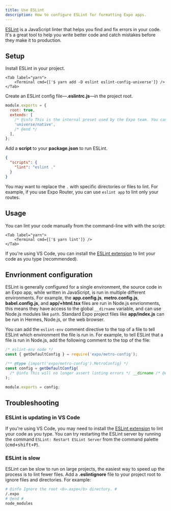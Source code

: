 ```yaml
---
title: Use ESLint
description: How to configure ESLint for formatting Expo apps.
---
```



<TabsGroup>

[ESLint](https://eslint.org/) is a JavaScript linter that helps you find and fix errors in your code. It's a great tool to help you write better code and catch mistakes before they make it to production.

## Setup

<Step label="1">

Install ESLint in your project.

<Tabs>
    <Tab label="npm">
        <Terminal cmd={['$ npm install eslint eslint-config-universe --save-dev']} />
    </Tab>

    <Tab label="yarn">
        <Terminal cmd={['$ yarn add -D eslint eslint-config-universe']} />
    </Tab>

</Tabs>

</Step>

<Step label="2">

Create an ESLint config file––**.eslintrc.js**––in the project root.

```js .eslintrc.js
module.exports = {
  root: true,
  extends: [
    /* @info This is the internal preset used by the Expo team. You can use any plugin you'd like. */
    'universe/native',
    /* @end */
  ],
};
```

</Step>

<Step label="3">

Add a **script** to your **package.json** to run ESLint.

```json package.json
{
  "scripts": {
    "lint": "eslint ."
  }
}
```

You may want to replace the `.` with specific directories or files to lint. For example, if you use Expo Router, you can use `eslint app` to lint only your routes.

</Step>

## Usage

You can lint your code manually from the command-line with with the script:

<Tabs>
    <Tab label="npm">
        <Terminal cmd={['$ npm run lint']} />
    </Tab>

    <Tab label="yarn">
        <Terminal cmd={['$ yarn lint']} />
    </Tab>

</Tabs>

If you're using VS Code, you can install the [ESLint extension](https://marketplace.visualstudio.com/items?itemName=dbaeumer.vscode-eslint) to lint your code as you type (recommended).

## Envrionment configuration

ESLint is generally configured for a single environment, the source code in an Expo app, while written in JavaScript, is run in multiple different environments. For example, the **app.config.js**, **metro.config.js**, **babel.config.js**, and **app/+html.tsx** files are run in Node.js envrionments, this means they have access to the global `__dirname` variable, and can use Node.js modules like `path`. Standard Expo project files like **app/index.js** can be run in Hermes, Node.js, or the web browser.

You can add the `eslint-env` comment directive to the top of a file to tell ESLint which environment the file is run in. For example, to tell ESLint that a file is run in Node.js, add the following comment to the top of the file:

```js metro.config.js
/* eslint-env node */
const { getDefaultConfig } = require('expo/metro-config');

/** @type {import('expo/metro-config').MetroConfig} */
const config = getDefaultConfig(
  /* @info This will no longer assert linting errors */ __dirname /* @end */
);

module.exports = config;
```

## Troubleshooting

### ESLint is updating in VS Code

If you're using VS Code, you may need to install the [ESLint extension](https://marketplace.visualstudio.com/items?itemName=dbaeumer.vscode-eslint) to lint your code as you type. You can try restarting the ESLint server by running the command `ESLint: Restart ESLint Server` from the command palette (<kbd>cmd+shift+P</kbd>).

### ESLint is slow

ESLint can be slow to run on large projects, the easiest way to speed up the process is to lint fewer files. Add a **.eslintignore** file to your project root to ignore files and directories. For example:

```sh .eslintignore
# @info Ignore the root <b>.expo</b> directory. #
/.expo
# @end #
node_modules
```

</TabsGroup>
